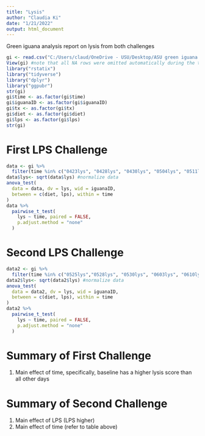 ```yaml
---
title: "Lysis"
author: "Claudia Ki"
date: "1/21/2022"
output: html_document
---
```

Green iguana analysis report on lysis from both challenges

```r
gi <- read.csv("C:/Users/claud/OneDrive - USU/Desktop/ASU green iguana 2021/greeniguanaAnalysis/modData/LysLong.csv")
View(gi) #note that all NA rows were omitted automatically during the transposal
library("rstatix")
library("tidyverse")
library("dplyr")
library("ggpubr")
str(gi)
gi$time <- as.factor(gi$time)
gi$iguanaID <- as.factor(gi$iguanaID)
gi$tx <- as.factor(gi$tx)
gi$diet <- as.factor(gi$diet)
gi$lps <- as.factor(gi$lps)
str(gi)
```
# First LPS Challenge
```r
data <- gi %>%
  filter(time %in% c("0423lys", "0428lys", "0430lys", "0504lys", "0511lys","0525lys")) 
data$lys<- sqrt(data$lys) #normalize data
anova_test(
  data = data, dv = lys, wid = iguanaID,
  between = c(diet, lps), within = time
)
data %>%
  pairwise_t_test(
    lys ~ time, paired = FALSE, 
    p.adjust.method = "none"
  )
```
# Second LPS Challenge
```r
data2 <- gi %>%
  filter(time %in% c("0525lys","0528lys", "0530lys", "0603lys", "0610lys","0624lys")) 
data2$lys<- sqrt(data2$lys) #normalize data
anova_test(
  data = data2, dv = lys, wid = iguanaID,
  between = c(diet, lps), within = time
)
data2 %>%
  pairwise_t_test(
    lys ~ time, paired = FALSE, 
    p.adjust.method = "none"
  )
```

# Summary of First Challenge
1) Main effect of time, specifically, baseline has a higher lysis score than all other days

# Summary of Second Challenge
1) Main effect of LPS (LPS higher)
2) Main effect of time (refer to table above)